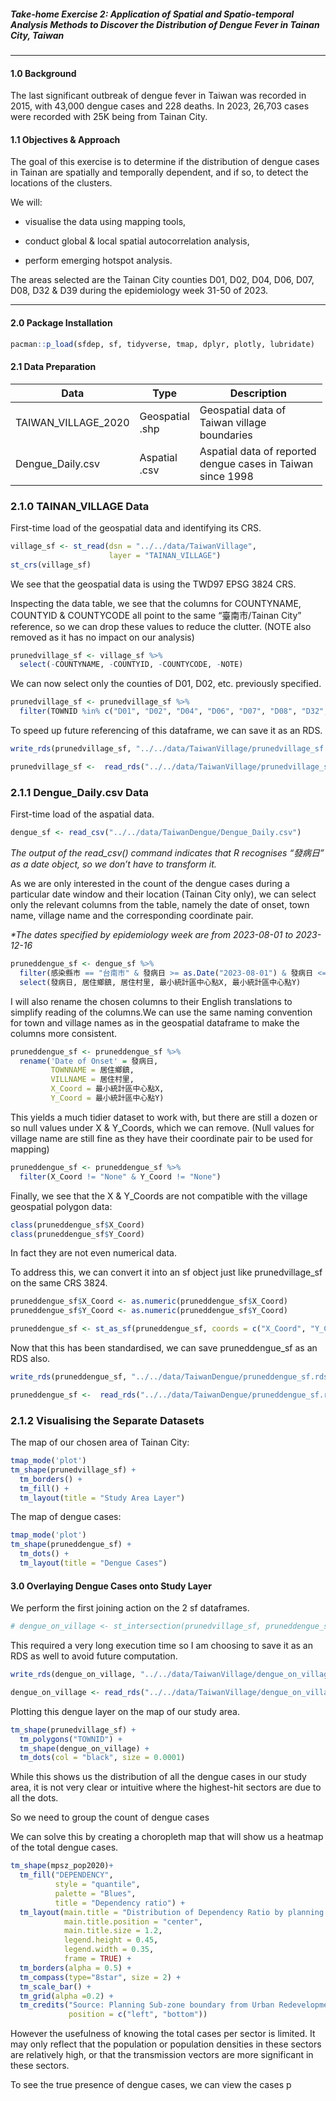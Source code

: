 ##### **Take-home Exercise 2: Application of Spatial and Spatio-temporal Analysis Methods to Discover the Distribution of Dengue Fever in Tainan City, Taiwan**

------------------------------------------------------------------------

#### 1.0 Background

The last significant outbreak of dengue fever in Taiwan was recorded in 2015, with 43,000 dengue cases and 228 deaths. In 2023, 26,703 cases were recorded with 25K being from Tainan City.

#### 1.1 Objectives & Approach

The goal of this exercise is to determine if the distribution of dengue cases in Tainan are spatially and temporally dependent, and if so, to detect the locations of the clusters.

We will:

-   visualise the data using mapping tools,

-   conduct global & local spatial autocorrelation analysis,

-   perform emerging hotspot analysis.

The areas selected are the Tainan City counties D01, D02, D04, D06, D07, D08, D32 & D39 during the epidemiology week 31-50 of 2023.\

------------------------------------------------------------------------

#### 2.0 Package Installation

```r
pacman::p_load(sfdep, sf, tidyverse, tmap, dplyr, plotly, lubridate)
```

#### 2.1 Data Preparation

+---------------------+-------------+-------------------------------------------------------------+
| Data                | Type        | Description                                                 |
+=====================+=============+=============================================================+
| TAIWAN_VILLAGE_2020 | Geospatial\ | Geospatial data of Taiwan village boundaries                |
|                     | .shp        |                                                             |
+---------------------+-------------+-------------------------------------------------------------+
| Dengue_Daily.csv    | Aspatial\   | Aspatial data of reported dengue cases in Taiwan since 1998 |
|                     | .csv        |                                                             |
+---------------------+-------------+-------------------------------------------------------------+

### 2.1.0 TAINAN_VILLAGE Data

First-time load of the geospatial data and identifying its CRS.

```r
village_sf <- st_read(dsn = "../../data/TaiwanVillage",
                      layer = "TAINAN_VILLAGE")
st_crs(village_sf)
```

We see that the geospatial data is using the TWD97 EPSG 3824 CRS.

Inspecting the data table, we see that the columns for COUNTYNAME, COUNTYID & COUNTYCODE all point to the same "臺南市/Tainan City" reference, so we can drop these values to reduce the clutter. (NOTE also removed as it has no impact on our analysis)

```r
prunedvillage_sf <- village_sf %>%
  select(-COUNTYNAME, -COUNTYID, -COUNTYCODE, -NOTE)
```

We can now select only the counties of D01, D02, etc. previously specified.

```r
prunedvillage_sf <- prunedvillage_sf %>%
  filter(TOWNID %in% c("D01", "D02", "D04", "D06", "D07", "D08", "D32", "D39"))
```

To speed up future referencing of this dataframe, we can save it as an RDS.

```r
write_rds(prunedvillage_sf, "../../data/TaiwanVillage/prunedvillage_sf.rds")
```

```r
prunedvillage_sf <-  read_rds("../../data/TaiwanVillage/prunedvillage_sf.rds")
```

### 2.1.1 Dengue_Daily.csv Data

First-time load of the aspatial data.

```r
dengue_sf <- read_csv("../../data/TaiwanDengue/Dengue_Daily.csv")
```

*The output of the read_csv() command indicates that R recognises "發病日" as a date object, so we don't have to transform it.*

As we are only interested in the count of the dengue cases during a particular date window and their location (Tainan City only), we can select only the relevant columns from the table, namely the date of onset, town name, village name and the corresponding coordinate pair.

*\*The dates specified by epidemiology week are from 2023-08-01 to 2023-12-16*

```r
pruneddengue_sf <- dengue_sf %>%
  filter(感染縣市 == "台南市" & 發病日 >= as.Date("2023-08-01") & 發病日 <= as.Date("2023-12-16")) %>%
  select(發病日, 居住鄉鎮, 居住村里, 最小統計區中心點X, 最小統計區中心點Y)
```

I will also rename the chosen columns to their English translations to simplify reading of the columns.We can use the same naming convention for town and village names as in the geospatial dataframe to make the columns more consistent.

```r
pruneddengue_sf <- pruneddengue_sf %>%
  rename('Date of Onset' = 發病日,
         TOWNNAME = 居住鄉鎮,
         VILLNAME = 居住村里,
         X_Coord = 最小統計區中心點X,
         Y_Coord = 最小統計區中心點Y)
```

This yields a much tidier dataset to work with, but there are still a dozen or so null values under X & Y_Coords, which we can remove. (Null values for village name are still fine as they have their coordinate pair to be used for mapping)

```r
pruneddengue_sf <- pruneddengue_sf %>%
  filter(X_Coord != "None" & Y_Coord != "None")
```

Finally, we see that the X & Y_Coords are not compatible with the village geospatial polygon data:

```r
class(pruneddengue_sf$X_Coord)
class(pruneddengue_sf$Y_Coord)
```

In fact they are not even numerical data.

To address this, we can convert it into an sf object just like prunedvillage_sf on the same CRS 3824.

```r
pruneddengue_sf$X_Coord <- as.numeric(pruneddengue_sf$X_Coord)
pruneddengue_sf$Y_Coord <- as.numeric(pruneddengue_sf$Y_Coord)

pruneddengue_sf <- st_as_sf(pruneddengue_sf, coords = c("X_Coord", "Y_Coord"), crs = 3824)
```

Now that this has been standardised, we can save pruneddengue_sf as an RDS also.

```r
write_rds(pruneddengue_sf, "../../data/TaiwanDengue/pruneddengue_sf.rds")
```

```r
pruneddengue_sf <-  read_rds("../../data/TaiwanDengue/pruneddengue_sf.rds")
```

### 2.1.2 Visualising the Separate Datasets

The map of our chosen area of Tainan City:

```r
tmap_mode('plot')
tm_shape(prunedvillage_sf) +
  tm_borders() +
  tm_fill() +
  tm_layout(title = "Study Area Layer")
```

The map of dengue cases:

```r
tmap_mode('plot')
tm_shape(pruneddengue_sf) +
  tm_dots() +
  tm_layout(title = "Dengue Cases")
```

#### 3.0 Overlaying Dengue Cases onto Study Layer

We perform the first joining action on the 2 sf dataframes.

```r
# dengue_on_village <- st_intersection(prunedvillage_sf, pruneddengue_sf)
```

This required a very long execution time so I am choosing to save it as an RDS as well to avoid future computation.

```r
write_rds(dengue_on_village, "../../data/TaiwanVillage/dengue_on_village.rds")
```

```r
dengue_on_village <- read_rds("../../data/TaiwanVillage/dengue_on_village.rds")
```

Plotting this dengue layer on the map of our study area.

```r
tm_shape(prunedvillage_sf) + 
  tm_polygons("TOWNID") +
  tm_shape(dengue_on_village) +
  tm_dots(col = "black", size = 0.0001)
```

While this shows us the distribution of all the dengue cases in our study area, it is not very clear or intuitive where the highest-hit sectors are due to all the dots.

So we need to group the count of dengue cases

We can solve this by creating a choropleth map that will show us a heatmap of the total dengue cases.

```r
tm_shape(mpsz_pop2020)+
  tm_fill("DEPENDENCY", 
          style = "quantile", 
          palette = "Blues",
          title = "Dependency ratio") +
  tm_layout(main.title = "Distribution of Dependency Ratio by planning subzone",
            main.title.position = "center",
            main.title.size = 1.2,
            legend.height = 0.45, 
            legend.width = 0.35,
            frame = TRUE) +
  tm_borders(alpha = 0.5) +
  tm_compass(type="8star", size = 2) +
  tm_scale_bar() +
  tm_grid(alpha =0.2) +
  tm_credits("Source: Planning Sub-zone boundary from Urban Redevelopment Authorithy (URA)\n and Population data from Department of Statistics DOS", 
             position = c("left", "bottom"))
```

However the usefulness of knowing the total cases per sector is limited. It may only reflect that the population or population densities in these sectors are relatively high, or that the transmission vectors are more significant in these sectors.

To see the true presence of dengue cases, we can view the cases p
